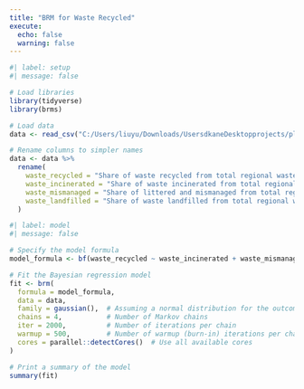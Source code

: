 ```yaml
---
title: "BRM for Waste Recycled"
execute:
  echo: false
  warning: false
---
```


```r
#| label: setup
#| message: false

# Load libraries
library(tidyverse)
library(brms)

# Load data
data <- read_csv("C:/Users/liuyu/Downloads/UsersdkaneDesktopprojects/plastic-pollution/3- share-plastic-fate.csv")

# Rename columns to simpler names
data <- data %>%
  rename(
    waste_recycled = "Share of waste recycled from total regional waste",
    waste_incinerated = "Share of waste incinerated from total regional waste",
    waste_mismanaged = "Share of littered and mismanaged from total regional waste",
    waste_landfilled = "Share of waste landfilled from total regional waste"
  )
```

```r
#| label: model
#| message: false

# Specify the model formula
model_formula <- bf(waste_recycled ~ waste_incinerated + waste_mismanaged + waste_landfilled)

# Fit the Bayesian regression model
fit <- brm(
  formula = model_formula,
  data = data,
  family = gaussian(),  # Assuming a normal distribution for the outcome
  chains = 4,           # Number of Markov chains
  iter = 2000,          # Number of iterations per chain
  warmup = 500,         # Number of warmup (burn-in) iterations per chain
  cores = parallel::detectCores()  # Use all available cores
)

# Print a summary of the model
summary(fit)
```

